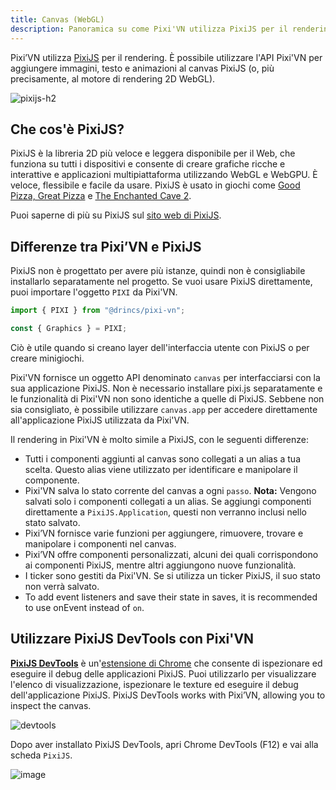 ```yaml
---
title: Canvas (WebGL)
description: Panoramica su come Pixi'VN utilizza PixiJS per il rendering, differenze tra Pixi'VN e PixiJS e come interagire con gli strumenti canvas e di debug.
---
```


Pixi’VN utilizza [PixiJS](https://pixijs.com/8.x/guides/basics/what-pixijs-is) per il rendering. È possibile utilizzare l'API Pixi'VN per aggiungere immagini, testo e animazioni al canvas PixiJS (o, più precisamente, al motore di rendering 2D WebGL).

![pixijs-h2](/pixijs.svg)

## Che cos'è PixiJS?

PixiJS è la libreria 2D più veloce e leggera disponibile per il Web, che funziona su tutti i dispositivi e consente di creare grafiche ricche e interattive e applicazioni multipiattaforma utilizzando WebGL e WebGPU. È veloce, flessibile e facile da usare. PixiJS è usato in giochi come [Good Pizza, Great Pizza](https://www.goodpizzagreatpizza.com/) e [The Enchanted Cave 2](https://store.steampowered.com/app/368610/The_Enchanted_Cave_2/).

Puoi saperne di più su PixiJS sul [sito web di PixiJS](https://www.pixijs.com/).

## Differenze tra Pixi’VN e PixiJS

<Callout type="info">

PixiJS non è progettato per avere più istanze, quindi non è consigliabile installarlo separatamente nel progetto. Se vuoi usare PixiJS direttamente, puoi importare l'oggetto `PIXI` da Pixi'VN.

```ts
import { PIXI } from "@drincs/pixi-vn";

const { Graphics } = PIXI;
```

Ciò è utile quando si creano <DynamicLink href="/start/interface#adding-pixijs-ui-layers">layer dell'interfaccia utente con PixiJS</DynamicLink> o per <DynamicLink href="/start/minigames">creare minigiochi</DynamicLink>.

</Callout>

Pixi'VN fornisce un oggetto API denominato `canvas` per interfacciarsi con la sua applicazione PixiJS. Non è necessario installare pixi.js separatamente e le funzionalità di Pixi'VN non sono identiche a quelle di PixiJS. Sebbene non sia consigliato, è possibile utilizzare `canvas.app` per accedere direttamente all'applicazione PixiJS utilizzata da Pixi'VN.

Il rendering in Pixi'VN è molto simile a PixiJS, con le seguenti differenze:

- Tutti i componenti aggiunti al canvas sono collegati a un <DynamicLink href="/start/canvas-alias">alias</DynamicLink> a tua scelta. Questo alias viene utilizzato per identificare e manipolare il componente.
- Pixi'VN salva lo stato corrente del canvas a ogni <DynamicLink href="/start/labels">`passo`</DynamicLink>.
  **Nota:** Vengono salvati solo i componenti collegati a un alias. Se aggiungi componenti direttamente a `PixiJS.Application`, questi non verranno inclusi nello stato salvato.
- Pixi’VN fornisce <DynamicLink href="/start/canvas-functions">varie funzioni</DynamicLink> per aggiungere, rimuovere, trovare e manipolare i componenti nel canvas.
- Pixi’VN offre <DynamicLink href="/start/canvas-components">componenti personalizzati</DynamicLink>, alcuni dei quali corrispondono ai componenti PixiJS, mentre altri aggiungono nuove funzionalità.
- I ticker sono gestiti da Pixi'VN. Se si utilizza un ticker PixiJS, il suo stato non verrà salvato.
- To add event listeners and save their state in saves, it is recommended to use <DynamicLink href="/start/canvas-functions#add-a-listener-for-a-given-event">onEvent</DynamicLink> instead of `on`.

## Utilizzare PixiJS DevTools con Pixi'VN

[**PixiJS DevTools**](https://pixijs.io/devtools/) è un'[estensione di Chrome](https://chromewebstore.google.com/detail/pixijs-devtools/dlkffcaaoccbofklocbjcmppahjjboce) che consente di ispezionare ed eseguire il debug delle applicazioni PixiJS. Puoi utilizzarlo per visualizzare l'elenco di visualizzazione, ispezionare le texture ed eseguire il debug dell'applicazione PixiJS. PixiJS DevTools works with Pixi’VN, allowing you to inspect the canvas.

![devtools](/devtool-properties.gif)

Dopo aver installato PixiJS DevTools, apri Chrome DevTools (F12) e vai alla scheda `PixiJS`.

![image](/devtool-info.png)
